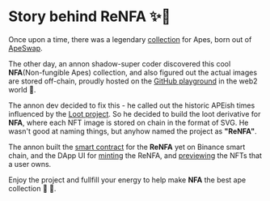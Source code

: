 <div className="prose mx-auto">

# Story behind ReNFA ✨🦧

Once upon a time, there was a legendary [collection](https://apeswap.finance/nft) for Apes, born out of [ApeSwap](https://twitter.com/ape_swap).


The other day, an annon shadow-super coder discovered this cool **NFA**(Non-fungible Apes) collection, and also figured out the actual images are stored off-chain, proudly hosted on the [GitHub playground](https://github.com/ApeSwapFinance/non-fungible-apes/tree/main/images) in the web2 world 🙈.


The annon dev decided to fix this - he called out the historic APEish times influenced by the [Loot project](https://www.lootproject.com/). So he decided to build the loot derivative for **NFA**, where each NFT image is stored on chain in the format of SVG. He wasn't good at naming things, but anyhow named the project as **"ReNFA"**.


The annon built the [smart contract](https://testnet.bscscan.com/address/0xA20fbd8d87964f7c7008B3D3b3Df7D64bb5e4202#code) for the **ReNFA** yet on Binance smart chain, and the DApp UI for [minting](/mint) the ReNFA, and [previewing](/) the NFTs that a user owns.


Enjoy the project and fullfill your energy to help make **NFA** the best ape collection 💖 🦍.

</div>